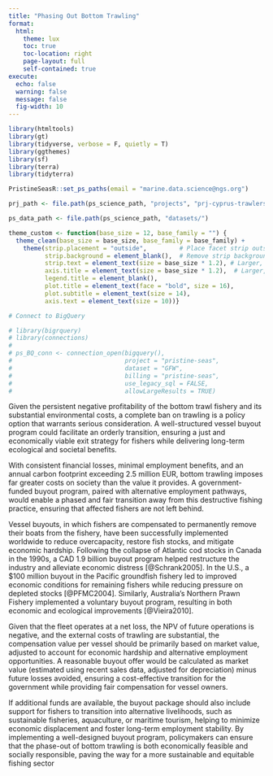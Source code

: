 ```yaml
---
title: "Phasing Out Bottom Trawling"
format: 
  html:
    theme: lux
    toc: true
    toc-location: right
    page-layout: full
    self-contained: true
execute:
  echo: false
  warning: false
  message: false
  fig-width: 10
---
```


```r
library(htmltools)
library(gt)
library(tidyverse, verbose = F, quietly = T)
library(ggthemes)
library(sf)
library(terra)
library(tidyterra)

PristineSeasR::set_ps_paths(email = "marine.data.science@ngs.org")

prj_path <- file.path(ps_science_path, "projects", "prj-cyprus-trawlers")

ps_data_path <- file.path(ps_science_path, "datasets/")

theme_custom <- function(base_size = 12, base_family = "") {
  theme_clean(base_size = base_size, base_family = base_family) +
    theme(strip.placement = "outside",         # Place facet strip outside
          strip.background = element_blank(),  # Remove strip background
          strip.text = element_text(size = base_size * 1.2), # Larger, bold strip text
          axis.title = element_text(size = base_size * 1.2),  # Larger, bold axis titles
          legend.title = element_blank(),
          plot.title = element_text(face = "bold", size = 16),
          plot.subtitle = element_text(size = 14),
          axis.text = element_text(size = 10))}

# Connect to BigQuery

# library(bigrquery)
# library(connections)
# 
# ps_BQ_conn <- connection_open(bigquery(),
#                               project = "pristine-seas",
#                               dataset = "GFW",
#                               billing = "pristine-seas",      
#                               use_legacy_sql = FALSE,
#                               allowLargeResults = TRUE)
```

Given the persistent negative profitability of the bottom trawl fishery and its substantial environmental costs, a complete ban on trawling is a policy option that warrants serious consideration. A well-structured vessel buyout program could facilitate an orderly transition, ensuring a just and economically viable exit strategy for fishers while delivering long-term ecological and societal benefits.

With consistent financial losses, minimal employment benefits, and an annual carbon footprint exceeding 2.5 million EUR, bottom trawling imposes far greater costs on society than the value it provides. A government-funded buyout program, paired with alternative employment pathways, would enable a phased and fair transition away from this destructive fishing practice, ensuring that affected fishers are not left behind.

Vessel buyouts, in which fishers are compensated to permanently remove their boats from the fishery, have been successfully implemented worldwide to reduce overcapacity, restore fish stocks, and mitigate economic hardship. Following the collapse of Atlantic cod stocks in Canada in the 1990s, a CAD 1.9 billion buyout program helped restructure the industry and alleviate economic distress [@Schrank2005]. In the U.S., a $100 million buyout in the Pacific groundfish fishery led to improved economic conditions for remaining fishers while reducing pressure on depleted stocks [@PFMC2004]. Similarly, Australia’s Northern Prawn Fishery implemented a voluntary buyout program, resulting in both economic and ecological improvements [@Vieira2010].

Given that the fleet operates at a net loss, the NPV of future operations is negative, and the external costs of trawling are substantial, the compensation value per vessel should be primarily based on market value, adjusted to account for economic hardship and alternative employment opportunities. A reasonable buyout offer would be calculated as market value (estimated using recent sales data, adjusted for depreciation) minus future losses avoided, ensuring a cost-effective transition for the government while providing fair compensation for vessel owners.

If additional funds are available, the buyout package should also include support for fishers to transition into alternative livelihoods, such as sustainable fisheries, aquaculture, or maritime tourism, helping to minimize economic displacement and foster long-term employment stability. By implementing a well-designed buyout program, policymakers can ensure that the phase-out of bottom trawling is both economically feasible and socially responsible, paving the way for a more sustainable and equitable fishing sector
